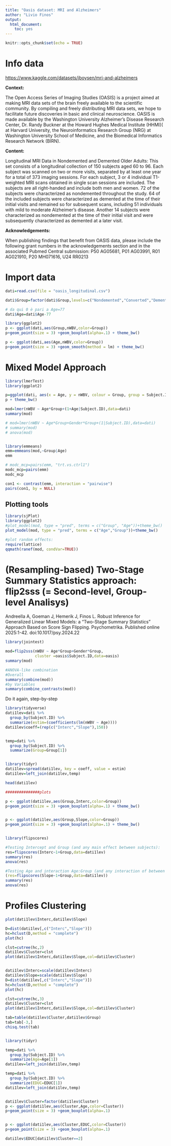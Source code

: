 ```yaml
---
title: "Oasis dataset: MRI and Alzheimers"
author: "Livio Finos"
output: 
  html_document: 
    toc: yes
---
```


```r
knitr::opts_chunk$set(echo = TRUE)
```

# Info data

<https://www.kaggle.com/datasets/jboysen/mri-and-alzheimers>

**Context:**

The Open Access Series of Imaging Studies (OASIS) is a project aimed at making MRI data sets of the brain freely available to the scientific community. By compiling and freely distributing MRI data sets, we hope to facilitate future discoveries in basic and clinical neuroscience. OASIS is made available by the Washington University Alzheimer's Disease Research Center, Dr. Randy Buckner at the Howard Hughes Medical Institute (HHMI)( at Harvard University, the Neuroinformatics Research Group (NRG) at Washington University School of Medicine, and the Biomedical Informatics Research Network (BIRN).

**Content:**

Longitudinal MRI Data in Nondemented and Demented Older Adults: This set consists of a longitudinal collection of 150 subjects aged 60 to 96. Each subject was scanned on two or more visits, separated by at least one year for a total of 373 imaging sessions. For each subject, 3 or 4 individual T1-weighted MRI scans obtained in single scan sessions are included. The subjects are all right-handed and include both men and women. 72 of the subjects were characterized as nondemented throughout the study. 64 of the included subjects were characterized as demented at the time of their initial visits and remained so for subsequent scans, including 51 individuals with mild to moderate Alzheimer's disease. Another 14 subjects were characterized as nondemented at the time of their initial visit and were subsequently characterized as demented at a later visit.

**Acknowledgements:**

When publishing findings that benefit from OASIS data, please include the following grant numbers in the acknowledgements section and in the associated Pubmed Central submission: P50 AG05681, P01 AG03991, R01 AG021910, P20 MH071616, U24 RR0213

# Import data

```r
dati=read.csv(file = "oasis_longitudinal.csv")

dati$Group=factor(dati$Group,levels=c("Nondemented","Converted","Demented"))

# da qui 0 è pari a Age=77
dati$Age=dati$Age-77
```

```r
library(ggplot2)
p <- ggplot(dati,aes(Group,nWBV,color=Group))
p+geom_point(size = 3) +geom_boxplot(alpha=.1) + theme_bw()

p <- ggplot(dati,aes(Age,nWBV,color=Group))
p+geom_point(size = 3) +geom_smooth(method = lm) + theme_bw()


```

# Mixed Model Approach

```r
library(lmerTest)
library(ggplot2)

p=ggplot(dati, aes(x = Age, y = nWBV, colour = Group, group = Subject.ID)) + geom_line() + geom_point()
p + theme_bw()

mod=lmer(nWBV ~ Age*Group+(1+Age|Subject.ID),data=dati)
summary(mod)

# mod=lmer(nWBV ~ Age*Group+Gender*Group+(1|Subject.ID),data=dati)
# summary(mod)
# anova(mod)


library(emmeans)
emm=emmeans(mod,~Group|Age)
emm

# modc_mcp=pairs(emm, "trt.vs.ctrl1")
modc_mcp=pairs(emm)
modc_mcp

con1 <- contrast(emm, interaction = "pairwise")
pairs(con1, by = NULL)


```

## Plotting tools

```r
library(sjPlot)
library(ggplot2)
#plot_model(mod, type = "pred", terms = c("Group", "Age"))+theme_bw()
plot_model(mod, type = "pred", terms = c("Age","Group"))+theme_bw()

#plot random effects:
require(lattice)
qqmath(ranef(mod, condVar=TRUE))
```


<!-- ```{r} -->
<!-- library(tidyverse) -->
<!-- dati <- group_by(dati, Subject.ID) %>% mutate(nWBV0 = nWBV-nWBV[1]) -->


<!-- library(ggplot2) -->
<!-- p=ggplot(dati, aes(x = Age, y = nWBV0, colour = Group, group = Subject.ID)) + geom_line() + geom_point() -->
<!-- p -->

<!-- ``` -->

# (Resampling-based) Two-Stage Summary Statistics approach: flip2sss (= Second-level, Group-level Analisys)

Andreella A, Goeman J, Hemerik J, Finos L. Robust Inference for Generalized Linear Mixed Models: a “Two-Stage Summary Statistics” Approach Based on Score Sign Flipping. Psychometrika. Published online 2025:1-42. doi:10.1017/psy.2024.22


```r
library(jointest)

mod=flip2sss(nWBV ~ Age*Group+Gender*Group, 
             cluster =oasis$Subject.ID,data=oasis)
summary(mod)

#ANOVA-like combination
#Overall
summary(combine(mod))
#by Variables
summary(combine_contrasts(mod))

```
Do it again, step-by-step

```r
library(tidyverse)
dati1lev=dati %>%
  group_by(Subject.ID) %>%
  summarize(estim=(coefficients(lm(nWBV ~ Age))))
dati1lev$coeff=(rep(c("Interc","Slope"),150))


temp=dati %>%
  group_by(Subject.ID) %>%
  summarize(Group=Group[1])


library(tidyr)
dati1lev=spread(dati1lev, key = coeff, value = estim)
dati1lev=left_join(dati1lev,temp)

head(dati1lev)

###############plots

p <- ggplot(dati1lev,aes(Group,Interc,color=Group))
p+geom_point(size = 3) +geom_boxplot(alpha=.1) + theme_bw()


p <- ggplot(dati1lev,aes(Group,Slope,color=Group))
p+geom_point(size = 3) +geom_boxplot(alpha=.1) + theme_bw()


library(flipscores)

#Testing Intercept and Group (and any main effect between subjects):
res=flipscores(Interc~1+Group,data=dati1lev)
summary(res)
anova(res)

#Testing Age and interaction Age:Group (and any interaction of between and within subject effects)
(res=flipscores(Slope~1+Group,data=dati1lev))
summary(res)
anova(res)
```

# Profiles Clustering

```r
plot(dati1lev$Interc,dati1lev$Slope)

D=dist(dati1lev[,c("Interc","Slope")])
hc=hclust(D,method = "complete")
plot(hc)

clst=cutree(hc,2)
dati1lev$Cluster=clst
plot(dati1lev$Interc,dati1lev$Slope,col=dati1lev$Cluster)


dati1lev$Interc=scale(dati1lev$Interc)
dati1lev$Slope=scale(dati1lev$Slope)
D=dist(dati1lev[,c("Interc","Slope")])
hc=hclust(D,method = "complete")
plot(hc)

clst=cutree(hc,3)
dati1lev$Cluster=clst
plot(dati1lev$Interc,dati1lev$Slope,col=dati1lev$Cluster)

tab=table(dati1lev$Cluster,dati1lev$Group)
tab=tab[-3,]
chisq.test(tab)


library(tidyr)

temp=dati %>%
  group_by(Subject.ID) %>%
  summarize(Age=Age[1])
dati1lev=left_join(dati1lev,temp)

temp=dati %>%
  group_by(Subject.ID) %>%
  summarize(EDUC=EDUC[1])
dati1lev=left_join(dati1lev,temp)


dati1lev$Cluster=factor(dati1lev$Cluster)
p <- ggplot(dati1lev,aes(Cluster,Age,color=Cluster))
p+geom_point(size = 3) +geom_boxplot(alpha=.1)


p <- ggplot(dati1lev,aes(Cluster,EDUC,color=Cluster))
p+geom_point(size = 3) +geom_boxplot(alpha=.1)

dati1lev$EDUC[dati1lev$Cluster==2]
```
